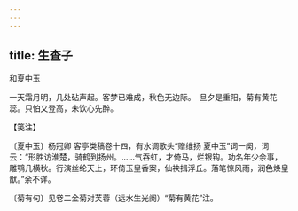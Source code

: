 ```yaml
---
---
---
```

title: 生查子
---



和夏中玉





一天霜月明，几处砧声起。客梦已难成，秋色无边际。　旦夕是重阳，菊有黄花蕊。只怕又登高，未饮心先醉。





【笺注】


〔夏中玉〕杨冠卿 客亭类稿卷十四，有水调歌头“赠维扬 夏中玉”词一阕，词云：“形胜访淮楚，骑鹤到扬州。……气吞虹，才倚马，烂银钩。功名年少余事，雕鹗几横秋。行演丝纶天上，环倚玉皇香案，仙袂揖浮丘。落笔惊风雨，润色焕皇猷。”余不详。

〔菊有句〕见卷二金菊对芙蓉（远水生光阕）“菊有黄花”注。